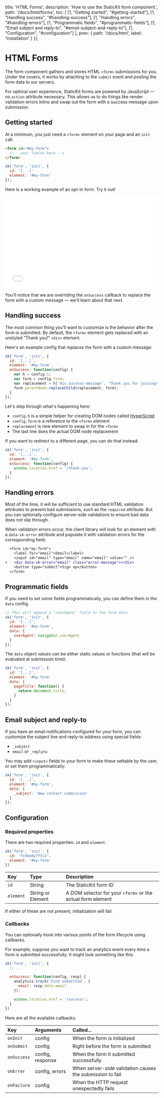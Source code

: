 
  title: 'HTML Forms',
  description: 'How to use the StaticKit form component.',
  path: '/docs/html/forms',
  toc: [
    [1, "Getting started", "#getting-started"],
    [1, "Handling success", "#handling-success"],
    [1, "Handling errors", "#handling-errors"],
    [1, "Programmatic fields", "#programmatic-fields"],
    [1, "Email subject and reply-to", "#email-subject-and-reply-to"],
    [1, "Configuration", "#configuration"]
  ],
  prev: {
    path: '/docs/html',
    label: 'Installation'
  }
});

# HTML Forms

The form component gathers and stores HTML `<form>` submissions for you. Under the covers, it works by attaching to the `submit` event and posting the form data to our servers.

For optimal user experience, StaticKit forms are powered by JavaScript — no `action` attribute necessary. This allows us to do things like render validation errors inline and swap out the form with a success message upon submission.

## Getting started

At a minimum, you just need a `<form>` element on your page and an `init` call:

```html
<form id="#my-form">
  <!-- your fields here -->
</form>
```

```js
sk('form', 'init', {
  id: '[...]' 
  element: '#my-form'
});
```

Here is a working example of an opt-in form. Try it out!

<div className="pb-6">
  <iframe width="100%" height="300" className="rounded-lg" src="//jsfiddle.net/StaticKit/L2hx61cy/embedded/result,html,js/dark/" allowFullScreen="allowfullscreen" frameBorder="0"></iframe>
</div>

You'll notice that we are overriding the `onSuccess` callback to replace the form with a custom message — we'll learn about that next.

## Handling success

The most common thing you’ll want to customize is the behavior after the form is submitted. By default, the `<form>` element gets replaced with an unstyled “Thank you!” `<div>` element.

Here's an example config that replaces the form with a custom message:

```js
sk('form', 'init', {
  id: '[...]',
  element: '#my-form',
  onSuccess: function(config) {
    var h = config.h;
    var form = config.form;
    var replacement = h('div.success-message', 'Thank you for joining!');
    form.parentNode.replaceChild(replacement, form);
  }
});
```

Let's step through what's happening here:

- `config.h` is a simple helper for creating DOM nodes called [HyperScript](https://github.com/hyperhype/hyperscript)
- `config.form` is a reference to the `<form>` element
- `replacement` is new element to swap in for the `<form>`
- The last line does the actual DOM node replacement

If you want to redirect to a different page, you can do that instead:

```js
sk('form', 'init', {
  id: '[...]',
  element: '#my-form',
  onSuccess: function(config) {
    window.location.href = '/thank-you';
  }
});
```

## Handling errors

Most of the time, it will be sufficient to use standard HTML validation attributes to prevent bad submissions, such as the `required` attribute. But you can optionally configure server-side validations to ensure bad data does not slip through.

When validation errors occur, the client library will look for an element with a `data-sk-error` attribute and populate it with validation errors for the corresponding field:

```diff
  <form id="my-form">
    <label for="email">Email</label>
    <input id="email" type="email" name="email" value="" />
+   <div data-sk-error="email" class="error-message"></div>
    <button type="submit">Sign up</button>
  </form>
```

## Programmatic fields

If you need to set some fields programmatically, you can define them in the `data` config.

```js
// This will append a `userAgent` field to the form data
sk('form', 'init', {
  id: '[...]',
  element: '#my-form',
  data: {
    userAgent: navigator.userAgent
  }
});
```

The `data` object values can be either static values or functions (that will be evaluated at submission time):

```js
sk('form', 'init', {
  id: '[...]',
  element: '#my-form'
  data: {
    pageTitle: function() {
      return document.title;
    }
  }
});
```

## Email subject and reply-to

If you have an email notifications configured for your form, you can customize the subject line and reply-to address using special fields:

- `_subject`
- `email` or `_replyto`

You may add `<input>` fields to your form to make these settable by the user, or set them programmatically:

```js
sk('form', 'init', {
  id: '[...]',
  element: '#my-form',
  data: {
    _subject: 'New contact submission'
  }
});
```

## Configuration

### Required properties

There are two required properties: `id` and `element`.

```js
sk('form', 'init', {
  id: 'fcd6a6y7f5c2',
  element: '#my-form'
})
```

| Key                     | Type                     | Description                                                  |
| :---------------------- | :----------------------- | :----------------------------------------------------------- |
| `id`                    | String                   | The StaticKit form ID                                        |
| `element`               | String or Element        | A DOM selector for your `<form>` or the actual form element  |

If either of these are not present, initialization will fail.

### Callbacks

You can optionally hook into various points of the form lifecycle using callbacks. 

For example, suppose you want to track an analytics event every time a form is submitted successfully. It might look something like this:

```js
sk('form', 'init', {
  // ...

  onSuccess: function(config, resp) {
    analytics.track('Form submitted', { 
      email: resp.data.email 
    });

    window.location.href = '/success';
  }
})
```

Here are all the available callbacks:

| Key                     | Arguments                | Called...                                                    |
| :---------------------- | :----------------------- | :----------------------------------------------------------- |
| `onInit`                | config                   | When the form is initialized                                 |
| `onSubmit`              | config                   | Right before the form is submitted                           |
| `onSuccess`             | config, response         | When the form it submitted successfully                      |
| `onError`               | config, errors           | When server-side validation causes the submission to fail    |
| `onFailure`             | config                   | When the HTTP request unexpectedly fails                     |
